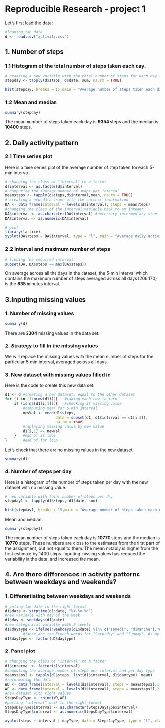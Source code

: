 Reproducible Research - project 1
========================================================

Let's first load the data:

```r
#loading the data
d <- read.csv("activity.csv")
```

## 1. Number of steps
### 1.1 Histogram of the total number of steps taken each day.

```r
# creating a new variable with the total number of steps for each day (1 day = 1 date, with different 5-min intervals)
stepday <- tapply(d$steps, d$date, sum, na.rm = TRUE)
```

```r
hist(stepday, breaks = 15,main = "Average number of steps taken each day", xlab ="Number of steps")
```

### 1.2 Mean and median

```r
summary(stepday)
```
The mean number of steps taken each day is **9354** steps and the median is **10400** steps.


## 2. Daily activity pattern
### 2.1 Time series plot
Here is a time series plot of the average number of step taken for each 5-min interval.

```r
# changing the class of "interval" to a factor
d$interval <- as.factor(d$interval)
# computing the average number of steps per interval 
meansteps <- tapply(d$steps,d$interval,mean, na.rm = TRUE)
# creating a new data frame with the correct information
DA <- data.frame(interval = levels(d$interval), steps = meansteps)
#changing the class of the interval variable back to an integer
DA$interval <- as.character(DA$interval) #necessary intermediary step
DA$interval <- as.numeric(DA$interval)

# plot
library(lattice)
xyplot(DA$steps ~ DA$interval, type = "l", main = "Average daily activity pattern", xlab = "5-min interval", ylab = "Average number of steps")
```

### 2.2 Interval and maximum number of steps
```r
# finding the required interval
subset(DA, DA$steps == max(DA$steps))
```
On average across all the days in the dataset, the 5-min interval which contains the maximum number of steps averaged across all days (206.170) is the **835** minutes interval.


## 3.Inputing missing values
### 1. Number of missing values
```r
summary(d)
```
There are **2304** missing values in the data set.

### 2. Strategy to fill in the missing values
We will replace the missing values with the mean number of steps for the particular 5-min interval, averaged across all days. 

### 3. New dataset with missing values filled in
Here is the code to create this new data set.
```r
d1 <- d #creating a new dataset, equal to the other dataset
for (i in (1:nrow(d1))){   #taking each row in turn
    if (is.na(d1[i,1])){   #checking if missing value
        #computing mean for 5-min interval
        newVal <- mean(d1$steps, 
                       data = subset(d1, d1$interval == d1[i,3]),
                       na.rm = TRUE) 
        #replacing missing value by new value
        d1[i,1] <- newVal    
    }   #end of if loop
}       #end of for loop
```

Let's check that there are no missing values in the new dataset:
```r
summary(d1)
```

### 4. Number of steps per day
Here is a histogram of the number of steps taken per day with the new dataset with no missing value.

```r
# new variable with total number of steps per day
stepday1 <- tapply(d1$steps, d1$date, sum)
```

```r
hist(stepday1, breaks = 15,main = "Average number of steps taken each day", xlab ="Number of steps")
```

Mean and median:
```r
summary(stepday1)
```
The mean number of steps taken each day is **10770** steps and the median is **10770** steps.
These numbers are close to the estimates from the first part of the assignment, but not equal to them. The mean notably is higher from the first estimate by 1400 steps. Inputing missing values has reduced the variability in the data, and increased the mean. 

## 4. Are there differences in activity patterns between weekdays and weekends?

### 1. Differentiating between weekdays and weekends
```r
# puting the date in the right format
d1$date <- strptime(d1$date, "%Y-%m-%d")
#new variable with day of the week
d1$day <- weekdays(d1$date)
#new categorical variable with 2 levels
d1$daytype <- ifelse(!weekdays(d1$date) %in% c("samedi", "dimanche"),"weekday","weekend")
        #these are the French words for "Saturday" and "Sunday". As my system is in French, those are the names returned by the weekdays() function. Hope this won't be a problem on other systems.
d1$daytype <- factor(d1$daytype)
```

### 2. Panel plot

```r
# changing the class of "interval" to a factor
d1$interval <- factor(d1$interval)
#computing the average number of steps per interval and per day type
meansteps2 <- tapply(d1$steps, list(d1$interval, d1$daytype), mean)
#reformating the data
WD <- data.frame(interval = levels(d1$interval), steps = meansteps2[,1], dayType = "weekday")
WE <- data.frame(interval = levels(d1$interval), steps = meansteps2[,2], dayType = "weekend")
#new dataset with right values
StepsDayType <- rbind(WD,WE)
#putting "interval" back in the right format
StepsDayType$interval <- as.character(StepsDayType$interval)
StepsDayType$interval <- as.numeric(StepsDayType$interval)
```

```r
xyplot(steps ~ interval | dayType, data = StepsDayType, type = "l", xlab = "5-min Interval", ylab = "Average number of steps", main = "Activity patterns for weekdays and weekends")
```

